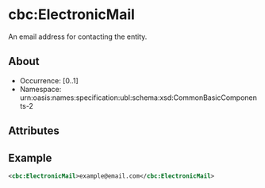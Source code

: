 # cbc:ElectronicMail

An email address for contacting the entity.

## About

- Occurrence: [0..1]
- Namespace: urn:oasis:names:specification:ubl:schema:xsd:CommonBasicComponents-2

## Attributes

## Example

```xml
<cbc:ElectronicMail>example@email.com</cbc:ElectronicMail>
